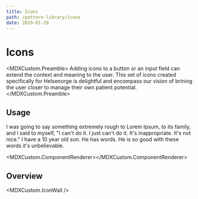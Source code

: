 ```yaml
---
title: Icons
path: /pattern-library/icons
date: 2019-01-29
---
```



# Icons

<MDXCustom.Preamble>
  Adding icons to a button or an input field can extend the context and meaning to the user. This set of icons created
  specifically for Helsenorge is delightful and encompass our vision of brining the user closer to manage their own
  patient potential.
</MDXCustom.Preamble>

## Usage

I was going to say something extremely rough to Lorem Ipsum, to its family, and I said to myself, "I can't do it. I just can't do it. It's inappropriate. It's not nice." I have a 10 year old son. He has words. He is so good with these words it's unbelievable.

<MDXCustom.ComponentRenderer></MDXCustom.ComponentRenderer>

## Overview

<MDXCustom.IconWall />
